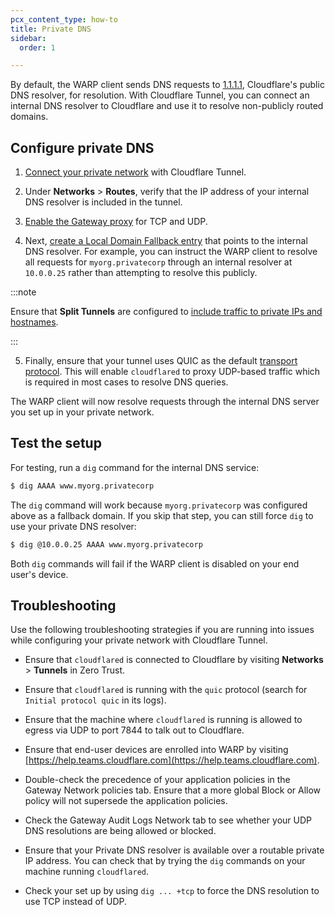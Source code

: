 ```yaml
---
pcx_content_type: how-to
title: Private DNS
sidebar:
  order: 1

---
```


By default, the WARP client sends DNS requests to [1.1.1.1](/1.1.1.1/), Cloudflare's public DNS resolver, for resolution. With Cloudflare Tunnel, you can connect an internal DNS resolver to Cloudflare and use it to resolve non-publicly routed domains.

## Configure private DNS

1. [Connect your private network](/cloudflare-one/connections/connect-networks/get-started/) with Cloudflare Tunnel.

2. Under **Networks** > **Routes**, verify that the IP address of your internal DNS resolver is included in the tunnel.

3. [Enable the Gateway proxy](/cloudflare-one/policies/gateway/proxy/#enable-the-gateway-proxy) for TCP and UDP.

4. Next, [create a Local Domain Fallback entry](/cloudflare-one/connections/connect-devices/warp/configure-warp/route-traffic/local-domains/) that points to the internal DNS resolver. For example, you can instruct the WARP client to resolve all requests for `myorg.privatecorp` through an internal resolver at `10.0.0.25` rather than attempting to resolve this publicly.

:::note


Ensure that **Split Tunnels** are configured to [include traffic to private IPs and hostnames](/cloudflare-one/connections/connect-networks/private-net/cloudflared/#3-route-private-network-ips-through-warp).


:::

5. Finally, ensure that your tunnel uses QUIC as the default [transport protocol](/cloudflare-one/connections/connect-networks/configure-tunnels/tunnel-run-parameters/#protocol). This will enable `cloudflared` to proxy UDP-based traffic which is required in most cases to resolve DNS queries.

The WARP client will now resolve requests through the internal DNS server you set up in your private network.

## Test the setup

For testing, run a `dig` command for the internal DNS service:

```sh
$ dig AAAA www.myorg.privatecorp
```

The `dig` command will work because `myorg.privatecorp` was configured above as a fallback domain. If you skip that step, you can still force `dig` to use your private DNS resolver:

```sh
$ dig @10.0.0.25 AAAA www.myorg.privatecorp
```

Both `dig` commands will fail if the WARP client is disabled on your end user's device.

## Troubleshooting

Use the following troubleshooting strategies if you are running into issues while configuring your private network with Cloudflare Tunnel.

* Ensure that `cloudflared` is connected to Cloudflare by visiting **Networks** > **Tunnels** in Zero Trust.

* Ensure that `cloudflared` is running with the `quic` protocol (search for `Initial protocol quic` in its logs).

* Ensure that the machine where `cloudflared` is running is allowed to egress via UDP to port 7844 to talk out to Cloudflare.

* Ensure that end-user devices are enrolled into WARP by visiting [https://help.teams.cloudflare.com](https://help.teams.cloudflare.com).

* Double-check the precedence of your application policies in the Gateway Network policies tab. Ensure that a more global Block or Allow policy will not supersede the application policies.

* Check the Gateway Audit Logs Network tab to see whether your UDP DNS resolutions are being allowed or blocked.

* Ensure that your Private DNS resolver is available over a routable private IP address. You can check that by trying the `dig` commands on your machine running `cloudflared`.

* Check your set up by using `dig ... +tcp` to force the DNS resolution to use TCP instead of UDP.
